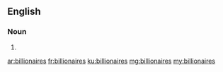 ==English==

===Noun===
{{head|en|plural}}

# {{plural of|billionaire|lang=en}}

[[ar:billionaires]]
[[fr:billionaires]]
[[ku:billionaires]]
[[mg:billionaires]]
[[my:billionaires]]